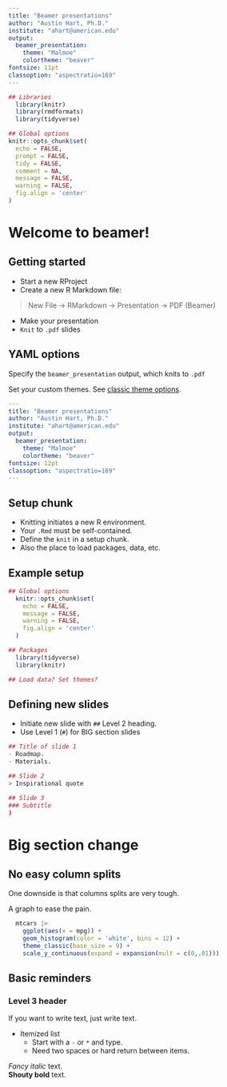 ```yaml
---
title: "Beamer presentations"
author: "Austin Hart, Ph.D."
institute: "ahart@american.edu"
output:
  beamer_presentation:
    theme: "Malmoe"
    colortheme: "beaver"
fontsize: 11pt
classoption: "aspectratio=169"
---
```


```r
## Libraries
  library(knitr)
  library(rmdformats)
  library(tidyverse)

## Global options
knitr::opts_chunk$set(
  echo = FALSE, 
  prompt = FALSE,
  tidy = FALSE, 
  comment = NA,
  message = FALSE, 
  warning = FALSE,
  fig.align = 'center'
)
```

# Welcome to beamer!

## Getting started

- Start a new RProject  
- Create a new R Markdown file:   

> New File -> RMarkdown -> Presentation -> PDF (Beamer)   

- Make your presentation   
- `Knit` to `.pdf` slides


## YAML options


Specify the `beamer_presentation` output, which knits to `.pdf`

Set your custom themes. See [classic theme options](https://hartwork.org/beamer-theme-matrix/).

```yaml
---
title: "Beamer presentations"
author: "Austin Hart, Ph.D."
institute: "ahart@american.edu"
output:
  beamer_presentation:
    theme: "Malmoe"
    colortheme: "beaver"
fontsize: 12pt
classoption: "aspectratio=169"
---
```

## Setup chunk

- Knitting initiates a new R environment. 
- Your `.Rmd` must be self-contained.
- Define the `knit` in a setup chunk. 
- Also the place to load packages, data, etc. 

## Example setup

```r
## Global options
  knitr::opts_chunk$set(
    echo = FALSE,
    message = FALSE,
    warning = FALSE,
    fig.align = 'center' 
  )

## Packages
  library(tidyverse)
  library(knitr)

## Load data? Set themes?
```

## Defining new slides

- Initiate new slide with `##` Level 2 heading.  
- Use Level 1 (`#`) for BIG section slides

```r
## Title of slide 1
- Roadmap. 
- Materials.

## Slide 2
> Inspirational quote

## Slide 3  
### Subtitle
)
```

# Big section change

## No easy column splits

One downside is that columns splits are very tough.

A graph to ease the pain.

```r
  mtcars |>
    ggplot(aes(x = mpg)) +
    geom_histogram(color = 'white', bins = 12) +
    theme_classic(base_size = 9) +
    scale_y_continuous(expand = expansion(mult = c(0,.01)))
```

## Basic reminders

### Level 3 header

If you want to write text, just write text.

- Itemized list  
  - Start with a `-` or `*` and type.  
  - Need two spaces or hard return between items.  
  
*Fancy italic* text.  
**Shouty bold** text.



